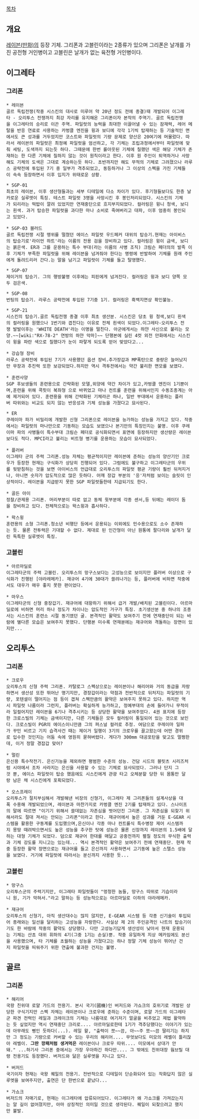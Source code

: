 [[목차]]

== 개요 ==
[[레이븐(만화)]]의 등장 기체. 그리폰과 고블린이라는 2종류가 있으며 그리폰은 날개를 가진 공전형 거인병이고 고블린은 날개가 없는 육전형 거인병이다.

== 이그레타 ==
=== 그리폰 ===
 * 레이븐
 골르 독립전쟁(작중 시스킨의 대사로 미루어 약 20년 정도 전에 종결)때 개발되어 이그레타 - 오리투스 전쟁까지 최강 자리를 유지해온 그리폰이자 본작의 주역기. 골르 독립전쟁을 이그레타의 승리로 이끈 주역. 파일럿의 능력을 최대한 이끌어낼 수 있는 잠재력, 레어 메탈을 반응 연료로 사용하는 카벙클 엔진을 윙과 보디에 각각 1기씩 탑재하는 등 기술적인 면에서도 큰 성과를 거두었지만 코스트와 파일럿의 기량 문제로 양산은 20여기에 머물렀다. 따라서 레이븐의 파일럿은 최정예 파일럿을 엄선하고, 각 기체는 조립과정에서부터 파일럿에 맞춰 세팅, 도색까지 되는듯 하다. 그때문에 한번 롤아웃된 기체에 칠했던 색은 해당 기체가 존재하는 한 다른 기체에 칠하지 않는 것이 원칙이라고 한다. 이후 원 주인이 퇴역하거나 사망해도 기체의 도색은 그대로 계승하는듯 하다. 초반까지만 해도 무적의 기체로 그려졌으나 라루스 공략전에 투입된 7기 중 일부가 격추되었고, 동등하거나 그 이상의 스펙을 가진 기체들이 속속 등장하면서 이후 입지가 위태로운 상황.

 * SGP-01
 최초의 레이븐, 이후 생산형들과는 세부 디테일에 다소 차이가 있다. 후기형들보다도 한층 날카로운 실루엣이 특징. 테스트 파일럿 3명을 사망시킨 후 봉인처리되었다. 시스킨의 기체가 되리라는 떡밥이 깔려 있었지만 연재중단으로 흐지부지되었다. 컬러링은 윙니 청색, 보디는 흰색. 과거 탑승한 파일럿을 과다한 마나 소비로 죽여버리고 대파, 이후 엄중히 봉인되고 있었다. 

 * SGP-03 블러드
 골르 독립전쟁 시절 맹위를 떨쳤던 에이스 파일럿 우드페커 대위의 탑승기.현재는 아이비스의 탑승기로'라이언 하트'라는 이름의 전용 검을 장비하고 있다. 컬러링은 윙이 금색, 보디는 붉은색. ER과 그를 운용하는 특수 부대(라는 이름의 사병 조직) 크림슨 페더의의 발족 이후 기체가 부족한 파일럿을 위해 레이븐을 넘겨줘야 한다는 명령에 반발하여 기체를 원래 주인에게 돌려드리러 간다.는 말을 남기고 파일럿이 기체를 들고 탈영했다.

 * SGP-07
 제이거의 탑승기. 그의 행방불명 이후에는 피핀에게 넘겨진다. 컬러링은 윙과 보디 양쪽 모두 검은색.

 * SGP-08
 번팅의 탑승기. 라루스 공략전에 투입된 7기중 1기. 컬러링은 흑백지면상 확인불능.

 * SGP-21
 시스킨의 탑승기.골르 독립전쟁 종결 이후 최초 생산분. 시스킨은 당초 윙 청색,보디 흰색의 컬러링을 원했으나 1번기와 겹친다는 이유로 전체 흰색이 되었다.이그레타-오리투스 전쟁 발발이후는 'WHITE DEATH'라는 이명을 떨친다. 아군에게서는 하얀 사신으로 불리는 모양.~~[wiki:"RX-78-2" 연방의 하얀 악마]~~ 단행본에 실린 4컷 외전 만화에서는 시스킨이 윙을 파란 색으로 칠했다가 눈이 파랗게 되도록 얻어 맞았다고...

 * 강습형 장비
 라루스 공략전에 투입된 7기가 사용했던 옵션 장비.추가장갑과 MP폭탄으로 중량은 늘어났지만 무장과 추진력 또한 보강되었다.하지만 역시 격투전에서는 약간 불리한 면모를 보였다.

 * 훈련사양
 SGP 후보생들의 훈련용으로 간략화된 모델,외양에 약간 차이가 있고,카벙클 엔진이 1기뿐이며,훈련을 위해 콕핏이 복좌형 으로 바뀌었고 마나 컨트롤 훈련을 위해서인지 수동조종계는 아예 제거되어 있다. 훈련용을 위해 간략화된 기체라곤 하나, 일반 부대에서 운용하는 플러버 따위와는 비교도 되지 않는 반응성과 기체 성능을 가졌다고 묘사된다.

 * ER
 쿠레이마 파가 비밀리에 개발한 신형 그리폰으로 레이븐을 능가하는 성능을 가지고 있다. 작중에서는 파일럿의 마나만으로 기동하는 모습도 보였으나 본기만의 특징인지는 불명. 이후 쿠레이마 파의 사병들이 특수부대 크림슨 페더로 공식화되면서 표면에 등장하지만 생산량은 레이븐보다도 적다. MPCI라고 불리는 비트형 병기를 운용하는 모습이 묘사되었다.

 * 플러버
 이그레타 군의 주력 그리폰.성능 자체는 평균적이지만 레이븐에 준하는 성능의 양산기인 크로우가 등장한 현재는 구식화가 상당히 진행되어 있다. 그럼에도 불구하고 이그레타군의 우위를 뒷받침하는 것을 보면 아이비스의 언급대로 오리투스의 파일럿 평균 기량이 훨씬 뒤처지거나, 아니면 숫자가 압도적으로 많은 듯하다. 어깨 장갑 부분의 '응'자처럼 보이는 슬릿이 인상적이다. 레이븐을 지급받지 못한 SGP 파일럿들한테 지급되기도 한다.

 * 골든 아이
 정찰/관제용 그리폰. 머리부분이 따로 없고 동체 윗부분에 각종 센서,등 뒤에는 레이더 돔을 장비하고 있다. 전체적으로는 왁스윙과 흡사하다.

 * 왁스윙
 훈련용의 소형 그리폰.청소년 비행단 등에서 운용되는 이외에도 민수용으로도 소수 존재하는 듯. 물론 전투력은 기대할 수 없다. 제대로 된 인간형이 아닌 원통에 팔다리와 날개가 달린 독특한 실루엣이 특징.

=== 고블린 ===
 * 아르마딜로
 이그레타군의 주력 고블린. 오리투스의 망구스보다는 고성능으로 보이지만 플러버 이상으로 구식화가 진행된 [야라레메카]. 재규어 4기에 30대가 쓸려나가는 등, 플러버에 비하면 작중에서도 대우가 매우 좋지 못한 편이었다.

 * 마우스
 이그레타군의 신형 중장갑기. 재규어에 대항하기 위해서 급거 개발/배치된 고블린이다. 아르마딜로에 비하면 머리 하나 정도가 차이나는 압도적인 거구가 특징. 초기생산분 중 하나의 조종사는 시스킨의 훈련소 시절 동기였던 굴. 본격적인 활약도 보여주기 전에 연재중단이 되는 바람에 별다른 모습은 보여주지 못했다. 단행본 미수록 연재분에는 재규어와 격돌하는 장면이 있지만...

== 오리투스 ==
=== 그리폰 ===
 * 크로우
 오리투스의 신형 주력 그리폰. 카탈로그 스펙상으로는 레이븐이나 해리어와 거의 동급을 자랑하면서 생산성 또한 뛰어난 명기지만, 경장갑이라는 약점과 전반적으로 뒤처지는 파일럿의 기량, 포텐셜이 떨어지는 점 등이 겹쳐 스펙만큼의 활약은 보여주지 못하고 있다. 하지만 역시 파일럿 나름이라 그런지, 플러버는 확실하게 능가하고, 정예부대의 손에 들어가니 무적이라 일컬어지던 레이븐을 6기나 격추시키는 등 상당한 활약을 보여주었다. 4권 표지에 등장한 크로스빌의 기체는 금색이지만, 다른 기체들은 모두 컬러링이 통일되어 있는 것으로 보인다. 크로스빌이 PGR의 에이스이니만큼 그의 퍼스널 컬러로 추정. 여담으로 쿠레이마 일파가 꾸민 비르고 기지 습격사건 때는 제이거 일행이 3기의 크로우를 끌고왔는데 어떤 경위로 입수한 것인지는 어둠 속에 영원히 묻혀버렸다. 게다가 300mm 대공포탄을 맞고도 멀쩡한데, 이거 정말 경잡갑 맞어?

 * 멀린
 은신용 특수작전기. 은신기능을 제외하면 평범한 수준의 성능. 건담 시드의 블릿츠 시리즈처럼 시야에서 조차 사라지는 은신을 사용할 수 있는 기체로 묘사되었다. 그러나 단지 그것 뿐, 에이스 파일럿이 탑승 했음에도 시스킨에게 관광 타고 오체분할 당한 뒤 몸통만 달랑 남은 채 시스킨에게 포획되었다.

 * 오스프레이
 오리투스가 절치부심해서 개발해낸 비장의 신형기, 이그레타 제 그리폰들의 설계사상을 대폭 수용해 개발되었으며, 레이븐과 마찬가지로 카벙클 엔진 2기를 탑재하고 있다. 스나이프의 말에 따르면 "이기기 위해서 쓸데없는 자존심을 벗어던진 그리폰. 그 자존심을 되찾기 위해서라도 절대 져서는 안되는 그리폰"이라고 한다. 재규어에서 높은 성과를 거둔 E-GEAR 시스템을 활용한 구동계를 도입했으며,은신이나 각종 마나 컨트롤식 특수병장 제어 시스템까지 몽땅 때려박으면서도 높은 성능을 추구한 탓에 성능은 물론 신장까지 레이븐의 1.5배에 달하는 대형 기체가 되었다. 덤으로 재규어 한대를 매달고 공중전까지 펼칠 정도의 무식한 출력과 기체 강도를 지니고는 있는데... 역시 본격적인 활약은 보여주기 전에 연재중단. 현재 작중 등장한 활약 장면으로는 재규어를 들고 은신까지 사용하면서 고기동에 높은 스텔스 성능을 보였다. 거기에 파일럿에 따라서는 분신까지 사용한 듯... 

=== 고블린 ===
 * 망구스
 오리투스군의 주력기지만, 이그레타 파일럿들이 "멍청한 놈들, 망구스 따위로 기습이라니 원, 기가 막혀서."라고 말하는 등 성능적으로는 아르마딜로 이하의 야라레메카. 

 * 재규어
 오리투스의 신형기, 아직 생산대수는 많지 않지만, E-GEAR 시스템 등 각종 신기술이 투입되어 종래와는 일선을 달리하는 고성능을 자랑한다. 사실상 제 2의 주인공격인 나트의 탑승기이기도 한 바람에 작중의 활약도 상당했다. 다만 고성능기답게 생산성이 낮아서 현재 운용되는 기체는 산쵸 대위 휘하의 4기(그중 1기는 손실)뿐. 작중 유일하게 지상 메카임에도 분신을 사용했으며, 타 기체를 초월하는 성능을 가졌다고는 하나 정말 기체 성능이 뛰어난 건지 파일럿을 띄워주기 위한 연출에 불과한 건지는 불명.

== 골르 ==
=== 그리폰 ===
 * 해리어
 국왕 친위대 로얄 가드의 전용기. 본시 국기(國機)인 버저드와 가쇼크의 호위기로 개발된 상당한 구식기지만 스펙 자체는 레이븐이나 크로우에 준하는 수준이며, 로얄 가드의 이그레타군 파견 전력인 레일과 크레이크의 기체는 나름대로 여기저기 얼굴을 비추었고 제법 활약하는 듯 싶었지만 역시 연재중단 크리로.... 아르마딜로한테 1기가 격추당했다는 이야기가 있는데 아무래도 뻥인 듯하다(...). 레일 왈, "출력이 쪼~~끔, 아~~주 쪼~~끔 딸리기는 하지만 그 정도는 기량으로 커버할 수 있는 우리의 해리어.... 무엇보다도 미모의 레벨이 틀리잖아 레벨이. '''그딴 깡패처럼 생겨먹은''' 레이븐이나 크로우 따위.... 미모에서 상대가 안돼." ...하기사 그리폰 중에서는 가장 우아하긴 하다만.... 그 밖에도 친위대장 웜브릴 대령 전용기도 등장했다. 버저드와 닮은 실루엣을 지니고 있다.

 * 버저드
 국기이자 현재는 국왕 퀘일의 전용기. 전반적으로 디테일이 단순화되어 있는 작화답지 않은 실루엣을 보여주지만, 출연은 단 한번으로 끝났다...

 * 가쇼크
 버저드의 자매기로, 현재는 이그레타에 압류되어있다. 이그레타가 왜 가쇼크를 가져갔는지는 알 길이 없어졌지만, 아마 상징적인 의미일 것으로 생각된다. 퀘일이 되찾으려고 했지만 불발.
